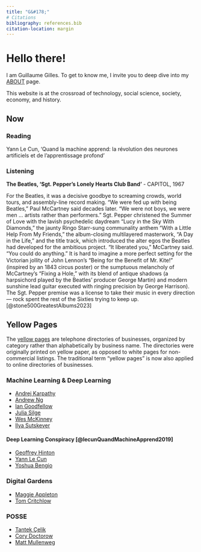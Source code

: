 ```yaml
---
title: "G&#178;"
# Citations
bibliography: references.bib
citation-location: margin
---
```


# Hello there!

I am Guillaume Gilles. To get to know me, I invite you to deep dive into my [ABOUT](about.qmd) page.

This website is at the crossroad of technology, social science, society, economy, and history.

## Now

### Reading

Yann Le Cun, ‘Quand la machine apprend: la révolution des neurones artificiels et de l'apprentissage profond’

### Listening

**The Beatles, ‘Sgt. Pepper’s Lonely Hearts Club Band’** - CAPITOL, 1967

For the Beatles, it was a decisive goodbye to screaming crowds, world tours, and assembly-line record making.
“We were fed up with being Beatles,” Paul McCartney said decades later.
“We were not boys, we were men … artists rather than performers.”
Sgt. Pepper christened the Summer of Love with the lavish psychedelic daydream “Lucy in the Sky With Diamonds,” the jaunty Ringo Starr-sung communality anthem “With a Little Help From My Friends,” the album-closing multilayered masterwork, “A Day in the Life,” and the title track, which introduced the alter egos the Beatles had developed for the ambitious project.
“It liberated you,” McCartney said. “You could do anything.”
It is hard to imagine a more perfect setting for the Victorian jollity of John Lennon’s “Being for the Beneﬁt of Mr. Kite!” (inspired by an 1843 circus poster) or the sumptuous melancholy of McCartney’s “Fixing a Hole,” with its blend of antique shadows (a harpsichord played by the Beatles’ producer George Martin) and modern sunshine lead guitar executed with ringing precision by George Harrison).
The Sgt. Pepper premise was a license to take their music in every direction — rock spent the rest of the Sixties trying to keep up. [@stone500GreatestAlbums2023]

## Yellow Pages

::: {.callout-note}
The [yellow pages](https://en.wikipedia.org/wiki/Yellow_pages) are telephone directories of businesses, organized by category rather than alphabetically by business name.
The directories were originally printed on yellow paper, as opposed to white pages for non-commercial listings.
The traditional term "yellow pages" is now also applied to online directories of businesses.
:::

### Machine Learning & Deep Learning

- [Andrej Karpathy](https://karpathy.ai/)
- [Andrew Ng](https://www.andrewng.org/)
- [Ian Goodfellow](https://www.iangoodfellow.com/)
- [Julia Silge](https://juliasilge.com/)
- [Wes McKinney](https://wesmckinney.com/)
- [Ilya Sutskever](https://www.cs.toronto.edu/~ilya/)

#### Deep Learning Conspiracy [@lecunQuandMachineApprend2019]

- [Geoffrey Hinton](https://www.cs.toronto.edu/~hinton/)
- [Yann Le Cun](https://yann.lecun.com/)
- [Yoshua Bengio](https://yoshuabengio.org/)

### Digital Gardens

- [Maggie Appleton](https://maggieappleton.com/)
- [Tom Critchlow](https://tomcritchlow.com/)

### POSSE

- [Tantek Çelik](http://tantek.com/)
- [Cory Doctorow](https://craphound.com/)
- [Matt Mullenweg](https://ma.tt/)


